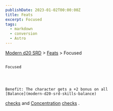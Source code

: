 ```yaml
---
publishDate: 2023-01-02T00:00:00Z
title: Feats
excerpt: Focused
tags:
  - markdown
  - conversion
  - Astro
---
```


[Modern d20 SRD](/#modernD20) >
[Feats](modern-d20-srd-feats-index) > Focused

##

    Focused




    Benefit: The character gets a +2 bonus on all
    [Balance](modern-d20-srd-skills-balance)

[checks](modern-d20-srd-skills-skill-basics-php#skill-check-index)
and
[Concentration](modern-d20-srd-skills-concentration)
[checks](modern-d20-srd-skills-skill-basics-php#skill-check-index)
.
